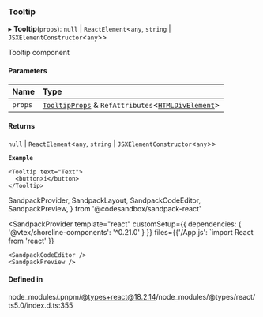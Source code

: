 ### Tooltip

▸ **Tooltip**(`props`): `null` \| `ReactElement`\<`any`, `string` \| `JSXElementConstructor`\<`any`\>\>

Tooltip component

#### Parameters

| Name    | Type                                                                                                                          |
| :------ | :---------------------------------------------------------------------------------------------------------------------------- |
| `props` | [`TooltipProps`](props.md) & `RefAttributes`\<[`HTMLDivElement`](https://developer.mozilla.org/docs/Web/API/HTMLDivElement)\> |

#### Returns

`null` \| `ReactElement`\<`any`, `string` \| `JSXElementConstructor`\<`any`\>\>

**`Example`**

```tsx copy showLineNumbers filename="example.tsx
<Tooltip text="Text">
  <button>i</button>
</Tooltip>
```

SandpackProvider,
SandpackLayout,
SandpackCodeEditor,
SandpackPreview,
} from '@codesandbox/sandpack-react'

<SandpackProvider
template="react"
customSetup={{ dependencies: { '@vtex/shoreline-components': '^0.21.0' } }}
files={{'/App.js': `import React from 'react'
  }}

>   <SandpackLayout>

    <SandpackCodeEditor />
    <SandpackPreview />

  </SandpackLayout>
</SandpackProvider>

#### Defined in

node_modules/.pnpm/@types+react@18.2.14/node_modules/@types/react/ts5.0/index.d.ts:355

